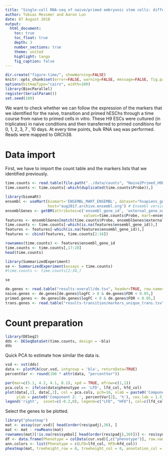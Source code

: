 ```yaml
---
title: "Single-cell RNA-seq of naive/primed embryonic stem cells: differential variability" 
author: Tobias Messmer and Aaron Lun
date: 07 August 2018
output: 
  html_document:
    toc: true
    toc_float: true
    depth: 3
    number_sections: true
    theme: united 
    highlight: tango 
    fig_caption: false
---
```


```r
dir.create("figure-time/", showWarning=FALSE)
knitr::opts_chunk$set(error=FALSE, warning=FALSE, message=FALSE, fig.path="figure-time/")
options(bitmapType="cairo", width=100)
library(BiocParallel)
register(SerialParam())
set.seed(100)
```

We want to check whether we can follow the expression of the markers that we identified for the naive, transition and primed hESChs through a time course from naive to primed cells in vitro.
These H9 ESCs were cultured (in triplicates) in naive conditions and then transferred to primed conditions for 0, 1, 2, 3, 7 , 10 days. 
At every time points, bulk RNA seq was performed.
Reads were mapped to GRCh38.

# Data import

First, we have to import the count table and the markers lists that we identified previously.


```r
time.counts <- read.table(file.path("../data/counts", "Naive2Primed_H9ESCs.txt"), fill = TRUE, header = TRUE)
time.counts <- time.counts[-which(duplicated(time.counts$Probe)),]

library(biomaRt)
ensembl <- useMart(biomart='ENSEMBL_MART_ENSEMBL', dataset="hsapiens_gene_ensembl", 
                   host="aug2017.archive.ensembl.org") # Ensembl version 90.
ensemblGenes <- getBM(attributes=c('ensembl_gene_id', 'external_gene_name', 'chromosome_name', 'gene_biotype', 'entrezgene'), filters="external_gene_name", 
                                   values=time.counts$Probe, mart=ensembl) 
features <- ensemblGenes[match(time.counts$Probe, ensemblGenes$external_gene_name),]
time.counts <- time.counts[-which(is.na(features$ensembl_gene_id)),]
features <- features[-which(is.na(features$ensembl_gene_id)),]
features <- cbind(features, time.counts[2:16])

rownames(time.counts) <- features$ensembl_gene_id
time.counts <- time.counts[,17:28]
head(time.counts)
```

```r
library(SummarizedExperiment)
se <- SummarizedExperiment(assays = time.counts)
#time.counts <- time.counts[2:34,]

se
```

```r
de.genes <- read.table("results-overall/de.tsv", header=TRUE, row.names=1)
naive.genes <- de.genes[de.genes$logFC > 0 & de.genes$FDR < 0.05,]
primed.genes <- de.genes[de.genes$logFC < 0 & de.genes$FDR < 0.05,]
trans.genes <- read.table("results-transition/markers_unique_trans.tsv", header=TRUE, row.names=1)
```

# Count preparation

```r
library(DESeq2)
dds <- DESeqDataSet(time.counts, design = ~bla)
dds
```

Quick PCA to estimate how similar the data is.

```r
vsd <- vst(dds)
data <- plotPCA(cur.vsd, intgroup = 'bla', returnData=TRUE)
percentVar <- round(100 * attr(data, "percentVar"))

par(mar=c(5.1, 4.2, 4.1, 8.1), xpd = TRUE, mfrow=c(1,1))
pca.cols <- ifelse(data$phenotype == 'LFD', lfd_col, hfd_col)
plot(data[,1], data[,2], col = pca.cols, pch=16, xlab = paste0('Component 1: ', percentVar[1], '%'), 
     ylab = paste0('Component 2: ', percentVar[2], '%'), cex.lab = 1.5 , cex.axis=1.2, cex=1.5)
legend('right',  inset=c(-0.2,0), legend=c("LFD", "HFD"), col=c(lfd_col,hfd_col), pch=16, cex=1.5, bty='n', title = 'Phenotype')
```

Select the genes to be plotted.

```r
library("pheatmap")
mat <- assay(cur.vsd)[ head(order(res$padj),30), ]
mat <- mat - rowMeans(mat)
rownames(mat)[!is.na(res$symbol[ head(order(res$padj),30)])] <- res$symbol[ head(order(res$padj),30)][!is.na(res$symbol[ head(order(res$padj),30)])]
df <- data.frame(Phenotype = colData(cur.vsd)[,c("phenotype")], row.names = rownames(colData(cur.vsd)))
ann.colors <- list(Phenotype = c(LFD=lfd_col, HFD=hfd_col))
pheatmap(mat, treeheight_row = 0, treeheight_col = 0, annotation_col = df, annotation_colors = ann.colors)
```


